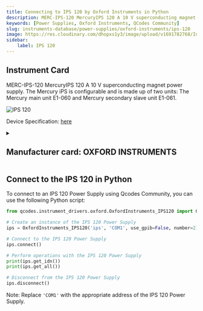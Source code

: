 ```yaml
---
title: Connecting to IPS 120 by Oxford Instruments in Python
description: MERC-IPS-120 MercuryIPS 120 A 10 V superconducting magnet power supply. The Mercury iPS is configurable and is made up of two units, The Mercury main unit E1-060 and Mercury secondary slave unit E1-061.
keywords: [Power Supplies, Oxford Instruments, QCodes Community] 
slug: instruments-database/power-supplies/oxford-instruments/ips-120 
image: https://res.cloudinary.com/dhopxs1y3/image/upload/v1691782768/Instruments/Power%20Supplies/IPS-120-10/IPS-120-10.jpg
sidebar:
    label: IPS 120 
---
```



## Instrument Card

MERC-IPS-120 MercuryIPS 120 A 10 V superconducting magnet power supply. The Mercury iPS is configurable and is made up of two units: The Mercury main unit E1-060 and Mercury secondary slave unit E1-061.

![IPS 120](https://res.cloudinary.com/dhopxs1y3/image/upload/v1691782768/Instruments/Power%20Supplies/IPS-120-10/IPS-120-10.jpg)

Device Specification: [here](https://www.jlab.org/div_dept/physics_division/dsg/technical_documentation/HDice/Manuals_and_Specifications/Oxford%20IPS120-10.pdf)

<details style={{ marginTop: "15px"}}>
<summary><h2 style={{display:'inline'}}>Manufacturer card: OXFORD INSTRUMENTS</h2></summary>

![OXFORD INSTRUMENTS](https://res.cloudinary.com/dhopxs1y3/image/upload/v1692806167/Instruments/Vendor%20Logos/Oxford_Instruments.png)

Oxford Instruments plc is a United Kingdom manufacturing and research company that designs and manufactures tools and systems for industry and research. The company is headquartered in Abingdon, Oxfordshire, England, with sites in the United Kingdom, United States, Europe, and Asia.[2] It is listed on the London Stock Exchange and is a constituent of the FTSE 250 Index.[3]

- Headquarters: Abingdon, United Kingdom
- Yearly Revenue (millions, USD): 367.3
- Vendor Website: [here](https://www.oxinst.com/)

</details>


<FeaturedInstrumentVideo category="POWER_SUPPLIES" />

## Connect to the IPS 120 in Python





<Tabs>

<SectionsCard category="POWER_SUPPLIES" manufacturer="Oxford Instruments"></SectionsCard>

<TabItem value="QCodes Community" label="QCodes Community">

To connect to an IPS 120 Power Supply using Qcodes Community, you can use the following Python script:

```python
from qcodes.instrument_drivers.oxford.OxfordInstruments_IPS120 import OxfordInstruments_IPS120

# Create an instance of the IPS 120 Power Supply
ips = OxfordInstruments_IPS120('ips', 'COM1', use_gpib=False, number=2)

# Connect to the IPS 120 Power Supply
ips.connect()

# Perform operations with the IPS 120 Power Supply
print(ips.get_idn())
print(ips.get_all())

# Disconnect from the IPS 120 Power Supply
ips.disconnect()
```

Note: Replace `'COM1'` with the appropriate address of the IPS 120 Power Supply.

</TabItem>
</Tabs>